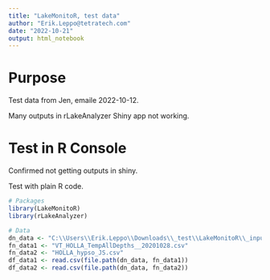 ```yaml
---
title: "LakeMonitoR, test data"
author: "Erik.Leppo@tetratech.com"
date: "2022-10-21"
output: html_notebook
---
```


# Purpose
Test data from Jen, emaile 2022-10-12.

Many outputs in rLakeAnalyzer Shiny app not working.

# Test in R Console
Confirmed not getting outputs in shiny.

Test with plain R code.

```r
# Packages
library(LakeMonitoR)
library(rLakeAnalyzer)

# Data
dn_data <- "C:\\Users\\Erik.Leppo\\Downloads\\_test\\LakeMonitoR\\_inputs\\20221012b"
fn_data1 <- "VT_HOLLA_TempAllDepths__20201028.csv"
fn_data2 <- "HOLLA_hypso_JS.csv"
df_data1 <- read.csv(file.path(dn_data, fn_data1))
df_data2 <- read.csv(file.path(dn_data, fn_data2))





```

